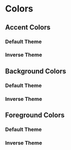 
<Meta title="Design System/Colors" />

# Colors

## Accent Colors

### Default Theme

<ColorPalette>
  <ColorItem
    title="color-accent-weak"
    subtitle="Accent weak"
    colors={[designTokens.colorAccentWeak]}
  />
  <ColorItem
    title="color-accent"
    subtitle="Accent"
    colors={[designTokens.colorAccent]}
  />
  <ColorItem
    title="color-accent-strong"
    subtitle="Accent strong"
    colors={[designTokens.colorAccentStrong]}
  />
  <ColorItem
    title="color-accent-primary-weak"
    subtitle="Accent primary weak"
    colors={[designTokens.colorAccentPrimaryWeak]}
  />
  <ColorItem
    title="color-accent-primary"
    subtitle="Accent primary"
    colors={[designTokens.colorAccentPrimary]}
  />
  <ColorItem
    title="color-accent-primary-strong"
    subtitle="Accent primary strong"
    colors={[designTokens.colorAccentPrimaryStrong]}
  />
</ColorPalette>

### Inverse Theme

<ColorPalette>
  <ColorItem
    title="color-accent-weak-inverse"
    subtitle="Accent weak inverse"
    colors={[designTokens.colorAccentWeakInverse]}
  />
  <ColorItem
    title="color-accent-inverse"
    subtitle="Accent inverse"
    colors={[designTokens.colorAccentInverse]}
  />
  <ColorItem
    title="color-accent-strong-inverse"
    subtitle="Accent strong inverse"
    colors={[designTokens.colorAccentStrongInverse]}
  />
  <ColorItem
    title="color-accent-primary-weak-inverse"
    subtitle="Accent primary weak inverse"
    colors={[designTokens.colorAccentPrimaryWeakInverse]}
  />
  <ColorItem
    title="color-accent-primary-inverse"
    subtitle="Accent primary inverse"
    colors={[designTokens.colorAccentPrimaryInverse]}
  />
  <ColorItem
    title="color-accent-primary-strong-inverse"
    subtitle="Accent primary strong inverse"
    colors={[designTokens.colorAccentPrimaryStrongInverse]}
  />
</ColorPalette>

## Background Colors

### Default Theme

<ColorPalette>
  <ColorItem
    title="bg-weak"
    subtitle="BG weak"
    colors={[designTokens.bgWeak]}
  />
  <ColorItem
    title="bg-default"
    subtitle="BG default"
    colors={[designTokens.bgDefault]}
  />
  <ColorItem
    title="bg-strong"
    subtitle="BG strong"
    colors={[designTokens.bgStrong]}
  />
</ColorPalette>

### Inverse Theme

<ColorPalette>
  <ColorItem
    title="bg-weak-inverse"
    subtitle="BG weak inverse"
    colors={[designTokens.bgWeakInverse]}
  />
  <ColorItem
    title="bg-inverse"
    subtitle="BG inverse"
    colors={[designTokens.bgInverse]}
  />
  <ColorItem
    title="bg-strong-inverse"
    subtitle="BG strong inverse"
    colors={[designTokens.bgStrongInverse]}
  />
</ColorPalette>

## Foreground Colors

### Default Theme

<ColorPalette>
  <ColorItem title="fg-weak" subtitle="FG weak" colors={[fgWeak]} />
  <ColorItem title="fg" subtitle="FG default" colors={[fg]} />
  <ColorItem title="fg-strong" subtitle="FG strong" colors={[fgStrong]} />
</ColorPalette>

### Inverse Theme

<ColorPalette>
  <ColorItem
    title="fg-weak-inverse"
    subtitle="FG weak inverse"
    colors={[fgWeakInverse]}
  />
  <ColorItem title="fg-inverse" subtitle="FG inverse" colors={[fgInverse]} />
  <ColorItem
    title="fg-strong-inverse"
    subtitle="FG strong inverse"
    colors={[fgStrongInverse]}
  />
</ColorPalette>
